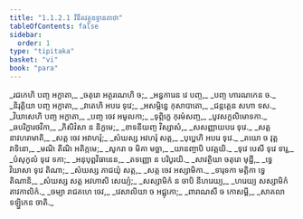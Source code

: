 ```yaml
---
title: "1.1.2.1 វិនីតវត្ថុឧទ្ទានគាថា"
tableOfContents: false
sidebar:
  order: 1
type: "tipitaka"
basket: "vi"
book: "para"
---
```



<DynamicBreadcrumb />

<Paragraph number="282" type="verses" book="para">
_រជកេហិ បញ្ច អក្ខាតា,_  
_ចតុរោ អត្ថរណេហិ ច;_  
_អន្ធការេន វេ បញ្ច,_  
_បញ្ច ហារណកេន ច._  

</Paragraph>

<Paragraph number="283" type="verses" book="para">
_និរុត្តិយា បញ្ច អក្ខាតា,_  
_វាតេហិ អបរេ ទុវេ;_  
_អសម្ភិន្នេ កុសាបាតោ,_  
_ជន្តគ្គេន សហា ទស._  

</Paragraph>

<Paragraph number="284" type="verses" book="para">
_វិឃាសេហិ បញ្ច អក្ខាតា,_  
_បញ្ច ចេវ អមូលកា;_  
_ទុព្ភិក្ខេ កុរមំសញ្ច,_  
_បូវសក្ខលិមោទកា._  

</Paragraph>

<Paragraph number="285" type="verses" book="para">
_ឆបរិក្ខារថវិកា,_  
_ភិសិវំសា ន និក្ខមេ;_  
_ខាទនីយញ្ច វិស្សាសំ,_  
_សសញ្ញាយបរេ ទុវេ._  

</Paragraph>

<Paragraph number="286" type="verses" book="para">
_សត្ត នាវហរាមាតិ,_  
_សត្ត ចេវ អវាហរុំ;_  
_សំឃស្ស អវហរុំ សត្ត,_  
_បុប្ផេហិ អបរេ ទុវេ._  

</Paragraph>

<Paragraph number="287" type="verses" book="para">
_តយោ ច វុត្តវាទិនោ,_  
_មណិ តីណិ អតិក្កមេ;_  
_សូករា ច មិគា មច្ឆា,_  
_យានញ្ចាបិ បវត្តយិ._  

</Paragraph>

<Paragraph number="288" type="verses" book="para">
_ទុវេ បេសី ទុវេ ទារូ,_  
_បំសុកូលំ ទុវេ ទកា;_  
_អនុបុព្ពវិធានេន,_  
_តទញ្ញោ ន បរិបូរយិ._  

</Paragraph>

<Paragraph number="289" type="verses" book="para">
_សាវត្ថិយា ចតុរោ មុដ្ឋី,_  
_ទ្វេ វិឃាសា ទុវេ តិណា;_  
_សំឃស្ស ភាជយុំ សត្ត,_  
_សត្ត ចេវ អស្សាមិកា._  

</Paragraph>

<Paragraph number="290" type="verses" book="para">
_ទារុទកា មត្តិកា ទ្វេ តិណានិ,_  
_សំឃស្ស សត្ត អវហាសិ សេយ្យំ;_  
_សស្សាមិកំ ន ចាបិ នីហរេយ្យ,_  
_ហរេយ្យ សស្សាមិកំ តាវកាលិកំ._  

</Paragraph>

<Paragraph number="291" type="verses" book="para">
_ចម្បា រាជគហេ ចេវ,_  
_វេសាលិយា ច អជ្ជុកោ;_  
_ពារាណសី ច កោសម្ពី,_  
_សាគលា ទឡ្ហិកេន ចាតិ._
</Paragraph>